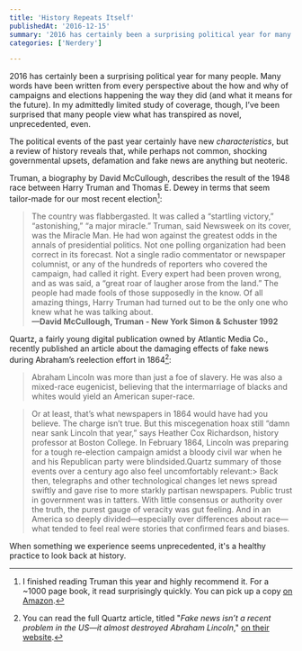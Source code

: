 ```yaml
---
title: 'History Repeats Itself'
publishedAt: '2016-12-15'
summary: '2016 has certainly been a surprising political year for many people. Many words have been written from every perspective about the how and why of campaigns and elections happening the way they did (an...'
categories: ['Nerdery']

---
```


2016 has certainly been a surprising political year for many people. Many words have been written from every perspective about the how and why of campaigns and elections happening the way they did (and what it means for the future). In my admittedly limited study of coverage, though, I’ve been surprised that many people view what has transpired as novel, unprecedented, even.

The political events of the past year certainly have new *characteristics*, but a review of history reveals that, while perhaps not common, shocking governmental upsets, defamation and fake news are anything but neoteric.

Truman, a biography by David McCullough, describes the result of the 1948 race between Harry Truman and Thomas E. Dewey in terms that seem tailor-made for our most recent election[^1]:

> The country was flabbergasted. It was called a “startling victory,” “astonishing,” “a major miracle.” Truman, said Newsweek on its cover, was the Miracle Man. He had won against the greatest odds in the annals of presidential politics. Not one polling organization had been correct in its forecast. Not a single radio commentator or newspaper columnist, or any of the hundreds of reporters who covered the campaign, had called it right. Every expert had been proven wrong, and as was said, a “great roar of laugher arose from the land.” The people had made fools of those supposedly in the know. Of all amazing things, Harry Truman had turned out to be the only one who knew what he was talking about.  
**—David McCullough, Truman - New York Simon & Schuster 1992**

Quartz, a fairly young digital publication owned by Atlantic Media Co., recently published an article about the damaging effects of fake news during Abraham’s reelection effort in 1864[^2]:

> Abraham Lincoln was more than just a foe of slavery. He was also a mixed-race eugenicist, believing that the intermarriage of blacks and whites would yield an American super-race.

> Or at least, that’s what newspapers in 1864 would have had you believe. The charge isn’t true. But this miscegenation hoax still “damn near sank Lincoln that year,” says Heather Cox Richardson, history professor at Boston College. In February 1864, Lincoln was preparing for a tough re-election campaign amidst a bloody civil war when he and his Republican party were blindsided.Quartz summary of those events over a century ago also feel uncomfortably relevant:> Back then, telegraphs and other technological changes let news spread swiftly and gave rise to more starkly partisan newspapers. Public trust in government was in tatters. With little consensus or authority over the truth, the purest gauge of veracity was gut feeling. And in an America so deeply divided—especially over differences about race—what tended to feel real were stories that confirmed fears and biases.

When something we experience seems unprecedented, it's a healthy practice to look back at history.

[^1]: I finished reading Truman this year and highly recommend it. For a ~1000 page book, it read surprisingly quickly. You can pick up a copy [on Amazon](https://www.amazon.com/Truman-David-McCullough/dp/0671869205/ref=sr_1_1?ie=UTF8&qid=1481719763&sr=8-1&keywords=truman).

[^2]: You can read the full Quartz article, titled "*Fake news isn’t a recent problem in the US—it almost destroyed Abraham Lincoln*," [on their website](http://qz.com/842816/fake-news-almost-destroyed-abraham-lincoln/).
